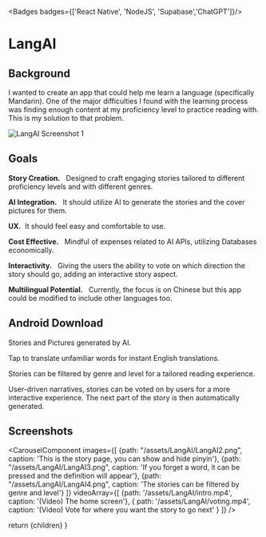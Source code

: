 
<Badges badges={['React Native', 'NodeJS', 'Supabase','ChatGPT']}/>

# LangAI

## Background

I wanted to create an app that could help me learn a language (specifically Mandarin). One of the major difficulties I found with the learning process was finding enough content at my proficiency level to practice reading with. This is my solution to that problem.

![LangAI Screenshot 1](/assets/LangAI/LangAI1.5-present.png)

## Goals

**Story Creation.**  &nbsp; Designed to craft engaging stories tailored to different proficiency levels and with different genres.

**AI Integration.**  &nbsp; It should utilize AI to generate the stories and the cover pictures for them.

**UX.**&nbsp;   It should feel easy and comfortable to use.

**Cost Effective.**  &nbsp;  Mindful of expenses related to AI APIs, utilizing Databases economically.

**Interactivity.** &nbsp;   Giving the users the ability to vote on which direction the story should go, adding an interactive story aspect.

**Multilingual Potential.**  &nbsp;  Currently, the focus is on Chinese but this app could be modified to include other languages too.

## Android Download

Stories and Pictures generated by AI.

Tap to translate unfamiliar words for instant English translations.

Stories can be filtered by genre and level for a tailored reading experience.

User-driven narratives, stories can be voted on by users for a more interactive experience. The next part of the story is then automatically generated.


<MarkdownButtons github="https://github.com/AdamShelley/lang-ai" download="test" />

## Screenshots

<CarouselComponent images={[
  {path: "/assets/LangAI/LangAI2.png", caption: 'This is the story page, you can show and hide pinyin'},
  {path: "/assets/LangAI/LangAI3.png", caption: 'If you forget a word, it can be pressed and the definition will appear'},
  {path: "/assets/LangAI/LangAI4.png", caption: 'The stories can be filtered by genre and level'}
]}
  videoArray={[
    {path: '/assets/LangAI/intro.mp4', caption: '(Video) The home screen'},
    { path:  '/assets/LangAI/voting.mp4', caption: '(Video) Vote for where you want the story to go next' }
  ]}
/>

  return <MdxLayout>
    {children}
  </MdxLayout>
}
